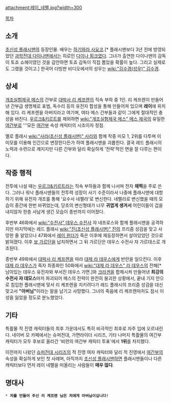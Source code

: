 attachment:레이_네펠.jpg?width=300

[[목차]]
== 소개 ==
[[초신성 플래시맨]]의 등장인물. 배우는 [[하기와라 사요코]].[* 플래시맨보다 3년 전에 방영되었던 [[과학전대 다이나맨]]에서는 히로인 [[타치바나 레이(과학전대 다이나맨)|다이나 핑크]]였다. 그녀가 출연한 다이나맨의 감독이 토죠 쇼헤이였던 것을 감안하면 토죠 감독이 직접 뽑았을 확률이 높다. 그리고 실제로도 그랬을 것이고.] 한국어 더빙판 비디오에서의 성우는 [[wiki:"김수경(성우)" 김수경]].

== 상세 ==
[[개조실험제국 메스]]의 간부로 [[대박사 리 케프렌]]의 직속 부하 중 1인. 리 케프렌이 만들어낸 간부급 생명체로 표범, 독수리 등의 유전자 합성을 통해 만들어져 있으며 '''레이'''에 위치해 있다. 리 케프렌을 아버지라고 여기며, 여타 메스 간부들과 같이 그에게 절대적인 충성을 바친다. [[우르크&키르트]]를 제외하면 [[wiki:"개조실험제국 메스" 메스 제국]]의 유일한 [[여간부]]로 '''모든 [[여간부]] 속성 캐릭터의 시조이자 정점.

옐로 플래시 [[wiki:"사라(초신성 플래시맨)" 사라]]와 함께 작중 미모 1, 2위를 다투며 이 미모를 이용해 인간으로 변장한다든가 하여 플래시맨을 괴롭힌다. 결국 레드 플래시의 노력과 수련으로 깨지지만 다른 간부와 달리 확실하게 '전략'적인 면을 잘 다루는 편이다.

== 작중 행적 ==
전투에 나설 때는 [[우르크&키르트]]라는 직속 부하들과 함께 나서며 전자 '''채찍'''을 주로 쓴다. 그러나 워낙 플래시맨들의 전투력 성장이 사기 수준이라서 나중에 플래시맨에 대항하기 위해 유전자 개조를 통해 '요수사 네펠라'로 변신한다. 네펠라로 변신했을 때의 모습이 중간에 한번 바뀌었는데, 당초의 변신형태가 너무 '''귀엽게 생겨서''' 어린이들이 겁을 내지않자 한층 사납게 생긴 모습이 종반까지 이어졌다.

후반부 46화에서 [[wiki:"수전사" 데우스 수전사]] 쟈 네프로스와 함께 플래시맨을 공격하지만 마지막에는 레드 플래시 [[wiki:"진(초신성 플래시맨)" 진]]의 프리즘 성검을 맞고 사망한 줄 알았으나 47화에서 [[레이 원더]]가 죽은 이후에 재등장하면서 살아있었던 것으로 밝혀졌다. 이후 [[보 가르단]]을 납치하면서 그 뒤 가르단은 데우스 수전사 쟈 가르데스로 개조된다.

종반부 49화에서 [[대박사 리 케프렌]]을 따라 [[대제 라 데우스]]에게 반란을 일으킨다. 이후 [[대제 라 데우스]]가 죽자 최종화인 50화에서 [[wiki:"대제 라 데우스" 라 데우스]]의 잔해[* 남아있는 데우스 유전자와 부서진 데우스 가면.]와 [[크라겐]]을 합체시켜 만들어낸 '''최강의 수전사 쟈 데모스'''마저 파괴되어 메스의 전력이 완전히 붕괴한 상황에서, 끝내 기지 안으로 침입한 플래시맨에 맞서 리 케프렌을 지키려다가 레드 플래시의 프리즘 성검을 대신 맞고서 '''"아버님"'''이라는 말을 남기고 사망했다. 그녀의 죽음에 리 케프렌마저도 잠시 이성을 잃었을 정도로 분노했었다.

== 기타 ==
특촬물 적 진영 캐릭터들의 최후 가운데서도 특히 비극적인 최후로 자주 입에 오르내린다. 네이버 모 카페에서는 슈퍼전대, 가면라이더 시리즈, 기타 나머지 특촬물의 여간부 캐릭터가 모두 후보로 올라간 '비련의 여간부 캐릭터 투표'에서 '''1위'''를 차지했다. 

이전까지 나왔던 [[슈퍼전대 시리즈]]의 적 진영 여자 캐릭터와 달리 적 진영에서 [[여간부]]의 속성을 확실하게 보인 첫 사례며, 아직까지 [[초신성 플래시맨]]하면 플래시맨들이나 다른 캐릭터보다 먼저 레이 네펠을 떠올리는 사람들이 '''매우 많다'''.
== 명대사 ==
 * '''저를 만들어 주신 리 케프렌 님은 저에게 아버님이십니다!'''


